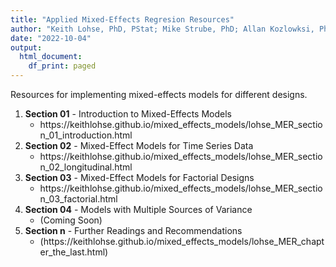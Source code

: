 ```yaml
---
title: "Applied Mixed-Effects Regresion Resources"
author: "Keith Lohse, PhD, PStat; Mike Strube, PhD; Allan Kozlowksi, PhD, PT"
date: "2022-10-04"
output:
  html_document:
    df_print: paged
---
```


Resources for implementing mixed-effects models for different designs.
 
  1. **Section 01** - Introduction to Mixed-Effects Models
      * https://keithlohse.github.io/mixed_effects_models/lohse_MER_section_01_introduction.html
 
  2. **Section 02** - Mixed-Effect Models for Time Series Data
      * https://keithlohse.github.io/mixed_effects_models/lohse_MER_section_02_longitudinal.html
 
  3. **Section 03** - Mixed-Effect Models for Factorial Designs
      * https://keithlohse.github.io/mixed_effects_models/lohse_MER_section_03_factorial.html
 
  4. **Section 04** - Models with Multiple Sources of Variance 
      * (Coming Soon)
  
  5. **Section n** - Further Readings and Recommendations
      * (https://keithlohse.github.io/mixed_effects_models/lohse_MER_chapter_the_last.html)

